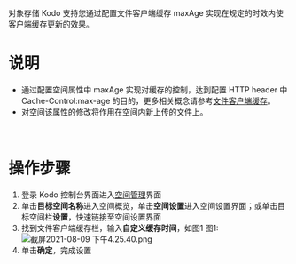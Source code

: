 对象存储 Kodo 支持您通过配置文件客户端缓存 maxAge 实现在规定的时效内使客户端缓存更新的效果。
<br>


# **说明**
- 通过配置空间属性中 maxAge 实现对缓存的控制，达到配置 HTTP header 中 Cache-Control:max-age 的目的，更多相关概念请参考[文件客户端缓存](/kodo/development_guidelines/8605/dev-file-the-client-cache)。
- 对空间该属性的修改将作用在空间内新上传的文件上。
<br>

# **操作步骤**

1. 登录 Kodo 控制台界面进入[空间管理](https://portal.qiniu.com/kodo/bucket)界面
2. 单击**目标空间名称**进入空间概览，单击**空间设置**进入空间设置界面；或单击目标空间栏**设置**，快速链接至空间设置界面
3. 找到文件客户端缓存栏，输入**自定义缓存时间**，如图1
图1:
![截屏2021-08-09 下午4.25.40.png](https://dn-odum9helk.qbox.me/FmzHnIIN49Ws3Z1ISOipLN9oEWUl)
4. 单击**确定**，完成设置
